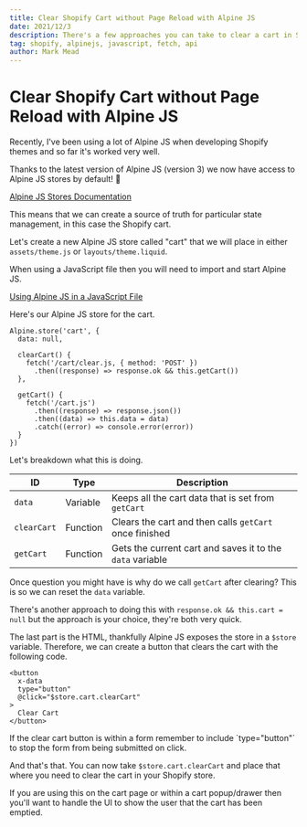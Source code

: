```yaml
---
title: Clear Shopify Cart without Page Reload with Alpine JS
date: 2021/12/3
description: There's a few approaches you can take to clear a cart in Shopify, here's how to do it with Alpine JS.
tag: shopify, alpinejs, javascript, fetch, api
author: Mark Mead
---
```



# Clear Shopify Cart without Page Reload with Alpine JS

Recently, I've been using a lot of Alpine JS when developing Shopify themes and so far it's worked very well.

Thanks to the latest version of Alpine JS (version 3) we now have access to Alpine JS stores by default! 🥳

[Alpine JS Stores Documentation](https://alpinejs.dev/globals/alpine-store)

This means that we can create a source of truth for particular state management, in this case the Shopify cart.

Let's create a new Alpine JS store called "cart" that we will place in either `assets/theme.js` or `layouts/theme.liquid`.

<Callout>
  When using a JavaScript file then you will need to import and start Alpine JS.

[Using Alpine JS in a JavaScript File](https://alpinejs.dev/essentials/installation#as-a-module)

</Callout>

Here's our Alpine JS store for the cart.

```
Alpine.store('cart', {
  data: null,

  clearCart() {
    fetch('/cart/clear.js, { method: 'POST' })
      .then((response) => response.ok && this.getCart())
  },

  getCart() {
    fetch('/cart.js')
      .then((response) => response.json())
      .then((data) => this.data = data)
      .catch((error) => console.error(error))
  }
})
```

Let's breakdown what this is doing.

| ID          | Type     | Description                                               |
| ----------- | -------- | --------------------------------------------------------- |
| `data`      | Variable | Keeps all the cart data that is set from `getCart`        |
| `clearCart` | Function | Clears the cart and then calls `getCart` once finished    |
| `getCart`   | Function | Gets the current cart and saves it to the `data` variable |

Once question you might have is why do we call `getCart` after clearing? This is so we can reset the `data` variable.

There's another approach to doing this with `response.ok && this.cart = null` but the approach is your choice, they're both very quick.

The last part is the HTML, thankfully Alpine JS exposes the store in a `$store` variable. Therefore, we can create a button that clears the cart with the following code.

```
<button
  x-data
  type="button"
  @click="$store.cart.clearCart"
>
  Clear Cart
</button>
```

<Callout theme="info">
  If the clear cart button is within a form remember to include `type="button"`
  to stop the form from being submitted on click.
</Callout>

And that's that. You can now take `$store.cart.clearCart` and place that where you need to clear the cart in your Shopify store.

If you are using this on the cart page or within a cart popup/drawer then you'll want to handle the UI to show the user that the cart has been emptied.
